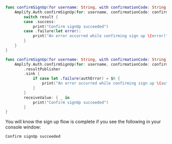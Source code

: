 <BlockSwitcher>

<Block name="Listener (iOS 11+)">

```swift
func confirmSignUp(for username: String, with confirmationCode: String) {
    Amplify.Auth.confirmSignUp(for: username, confirmationCode: confirmationCode) { result in
        switch result {
        case .success:
            print("Confirm signUp succeeded")
        case .failure(let error):
            print("An error occurred while confirming sign up \(error)")
        }
    }
}
```

</Block>

<Block name="Combine (iOS 13+)">

```swift
func confirmSignUp(for username: String, with confirmationCode: String) -> AnyCancellable {
    Amplify.Auth.confirmSignUp(for: username, confirmationCode: confirmationCode)
        .resultPublisher
        .sink {
            if case let .failure(authError) = $0 {
                print("An error occurred while confirming sign up \(authError)")
            }
        }
        receiveValue: { _ in
            print("Confirm signUp succeeded")
        }
}
```

</Block>

</BlockSwitcher>

You will know the sign up flow is complete if you see the following in your console window:

```console
Confirm signUp succeeded
```
